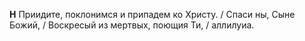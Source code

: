**Н** Приидите, поклонимся и припадем ко Христу. / Спаси ны, Сыне Божий, / Воскресый из мертвых, поющия Ти, / аллилуиа.
